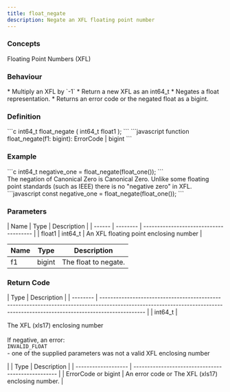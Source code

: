 ```yaml
---
title: float_negate
description: Negate an XFL floating point number
---
```


### Concepts

<LinkButton href="/docs/hooks/concepts/floating-point-numbers-xfl">Floating Point Numbers (XFL)</LinkButton>

### Behaviour

<Tabs>
<TabItem label="C">
* Multiply an XFL by `-1`
* Return a new XFL as an int64_t
</TabItem>

<TabItem label="JavaScript">
* Negates a float representation.
* Returns an error code or the negated float as a bigint.
</TabItem>
</Tabs>

### Definition

<Tabs>
<TabItem label="C">
```c
int64_t float_negate (
    int64_t float1
);
```


</TabItem>

<TabItem label="JavaScript">
```javascript
function float_negate(f1: bigint): ErrorCode | bigint
```
</TabItem>
</Tabs>



### Example

<Tabs>
<TabItem label="C">
```c
int64_t negative_one =
    float_negate(float_one());
```

<Aside type="tip" title="Special case">
The negation of Canonical Zero is Canonical Zero. Unlike some floating point standards (such as IEEE) there is no "negative zero" in XFL.
</Aside>
</TabItem>

<TabItem label="JavaScript">
```javascript
const negative_one =
    float_negate(float_one());
```
</TabItem>
</Tabs>



### Parameters

<Tabs>
<TabItem label="C">
| Name   | Type     | Description                            |
| ------ | -------- | -------------------------------------- |
| float1 | int64_t | An XFL floating point enclosing number |


</TabItem>

<TabItem label="JavaScript">


| Name | Type   | Description          |
| ---- | ------ | -------------------- |
| f1   | bigint | The float to negate. |
</TabItem>
</Tabs>



### Return Code

<Tabs>
<TabItem label="C">
| Type     | Description                                                                                                                                                                  |
| -------- | ---------------------------------------------------------------------------------------------------------------------------------------------------------------------------- |
| int64_t | <p>The XFL (xls17) enclosing number<br /><br />If negative, an error:<br /><code>INVALID_FLOAT</code><br />- one of the supplied parameters was not a valid XFL enclosing number</p> |


</TabItem>

<TabItem label="JavaScript">
| Type                | Description                                        |
| ------------------- | -------------------------------------------------- |
| ErrorCode or bigint | An error code or The XFL (xls17) enclosing number. |
</TabItem>
</Tabs>

